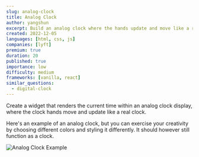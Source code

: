 ```yaml
---
slug: analog-clock
title: Analog Clock
author: yangshun
excerpt: Build an analog clock where the hands update and move like a real clock
created: 2022-12-05
languages: [html, css, js]
companies: [lyft]
premium: true
duration: 20
published: true
importance: low
difficulty: medium
frameworks: [vanilla, react]
similar_questions:
  - digital-clock
---
```


Create a widget that renders the current time within an analog clock display, where the clock hands move and update like a real clock.

Here's an example of an analog clock, but you can exercise your creativity by choosing different colors and styling it differently. It should however still function as a clock.

![Analog Clock Example](/img/questions/analog-clock/analog-clock-example.png)
